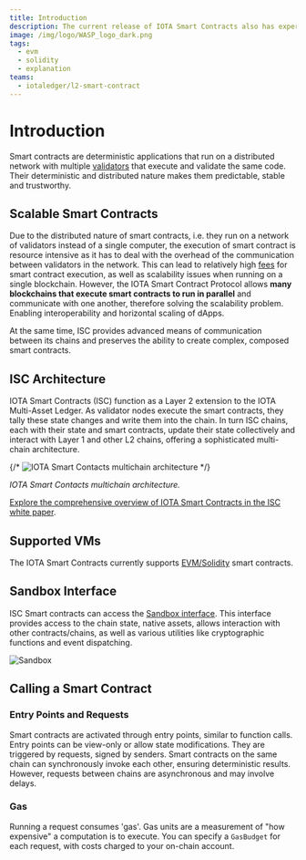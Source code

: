 ```yaml
---
title: Introduction
description: The current release of IOTA Smart Contracts also has experimental support for EVM/Solidity, providing limited compatibility with existing smart contracts and tooling from other EVM based chains like Ethereum.
image: /img/logo/WASP_logo_dark.png
tags:
  - evm
  - solidity
  - explanation
teams:
  - iotaledger/l2-smart-contract
---
```



# Introduction

Smart contracts are deterministic applications that run on a distributed network with multiple
[validators](explanations/validators.md) that execute and validate the same code.
Their deterministic and distributed nature makes them predictable, stable and trustworthy.

## Scalable Smart Contracts

Due to the distributed nature of smart contracts, i.e. they run on a network of validators instead of a single computer,
the execution of smart contract is resource intensive as it has to deal with the overhead of the communication between validators in the network.
This can lead to relatively high [fees](#gas) for smart contract execution, as well as scalability issues when running on
a single blockchain. However, the IOTA Smart Contract Protocol allows **many blockchains that execute smart contracts to
run in parallel** and communicate with one another, therefore solving the scalability problem. Enabling interoperability and horizontal scaling of dApps.

At the same time, ISC provides advanced means of communication between its chains and preserves the ability to create
complex, composed smart contracts.

## ISC Architecture

IOTA Smart Contracts (ISC) function as a Layer 2 extension to the IOTA Multi-Asset Ledger.
As validator nodes execute the smart contracts, they tally these state changes and write them into the chain.
In turn ISC chains, each with their state and smart contracts, update their state collectively and interact with Layer 1
and other L2 chains, offering a sophisticated multi-chain architecture.

{/* ![IOTA Smart Contacts multichain architecture](/img/iota-evm/multichain.png 'Click to see the full-size image.') */}

_IOTA Smart Contacts multichain architecture._

[Explore the comprehensive overview of IOTA Smart Contracts in the ISC white paper](https://files.iota.org/papers/ISC_WP_Nov_10_2021.pdf).

## Supported VMs

The IOTA Smart Contracts currently
supports [EVM/Solidity](getting-started/languages-and-vms.mdx#what-is-evmsolidity)
smart contracts.

## Sandbox Interface

ISC Smart contracts can access the [Sandbox interface](explanations/sandbox.md).
This interface provides access to the chain state, native assets, allows interaction with other contracts/chains, as
well as various utilities like cryptographic functions and event dispatching.

![Sandbox](/img/iota-evm/sandbox.png)

## Calling a Smart Contract

### Entry Points and Requests

Smart contracts are activated through entry points, similar to function calls. Entry points can be view-only or allow state
modifications. They are triggered by requests, signed by senders. Smart contracts on the same chain can
synchronously invoke each other, ensuring deterministic results. However, requests between chains are asynchronous and
may involve delays.

### Gas

Running a request consumes 'gas'. Gas units are a measurement of "how expensive" a computation is to execute. You can specify a `GasBudget`
for each request, with costs charged to your on-chain account.

<OnOffLedgerRequest />
